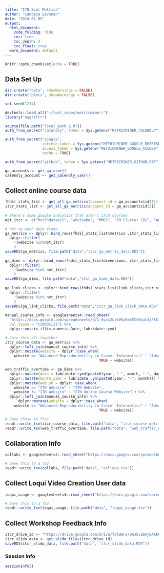 ```yaml
---
title: "ITN Eval Metrics"
author: "Candace Savonen"
date: "2024-01-05"
output:
  html_document:
    code_folding: hide
    toc: true
    toc_depth: 2
    toc_float: true
  word_document: default
---
```


```r
knitr::opts_chunk$set(echo = TRUE)
```

## Data Set Up

```r
dir.create("data", showWarnings = FALSE)
dir.create("plots", showWarnings = FALSE)

set.seed(1234)

devtools::load_all("~/tool_repos/metricminer/")
library("magrittr")

source(file.path("local_auth_2.R"))
auth_from_secret("calendly", token = Sys.getenv("METRICMINER_CALENDLY"))

auth_from_secret("google",
                 refresh_token = Sys.getenv("METRICMINER_GOOGLE_REFRESH"),
                 access_token = Sys.getenv("METRICMINER_GOOGLE_ACCESS"),
                 cache = TRUE)

auth_from_secret("github", token = Sys.getenv("METRICMINER_GITHUB_PAT"))

ga_accounts <- get_ga_user()
calendly_account <- get_calendly_user()
```

## Collect online course data

```r

fhdsl_stats_list <- get_all_ga_metrics(account_id = ga_accounts$id[1])
itcr_stats_list <- get_all_ga_metrics(account_id = ga_accounts$id[2])
  
# There's some google analytics that aren't ITCR courses
not_itcr <- c("hutchdatasci", "whoiswho", "MMDS", "FH Cluster 101", "AnVIL_Researcher_Journey")

# Set up each data frame 
ga_metrics <- dplyr::bind_rows(fhdsl_stats_list$metrics ,itcr_stats_list$metrics) %>%
  dplyr::filter(
    !(website %in%not_itcr)
    )
saveRDS(ga_metrics, file.path("data","itcr_ga_metric_data.RDS"))
  
ga_dims <- dplyr::bind_rows(fhdsl_stats_list$dimensions, itcr_stats_list$dimensions) %>%
  dplyr::filter(
    !(website %in% not_itcr)
    )
saveRDS(ga_dims, file.path("data","itcr_ga_dims_data.RDS"))
  
ga_link_clicks <- dplyr::bind_rows(fhdsl_stats_list$link_clicks,itcr_stats_list$link_clicks) %>%
  dplyr::filter(
    !(website %in% not_itcr)
    )
saveRDS(ga_link_clicks, file.path("data","itcr_ga_link_click_data.RDS"))
  
manual_course_info <- googlesheets4::read_sheet(
  "https://docs.google.com/spreadsheets/d/1-8vox2LzkVKzhmSFXCWjwt3jFtK-wHibRAq2fqbxEyo/edit#gid=1550012125", sheet = "Course_data", 
  col_types = "ccDDDciii") %>% 
  dplyr::mutate_if(is.numeric.Date, lubridate::ymd)

# Join this all together
itcr_course_data <- ga_metrics %>% 
  dplyr::left_join(manual_course_info) %>% 
  dplyr::mutate(website = dplyr::case_when(
    website == "Advanced Reproducibility in Cancer Informatics" ~ "Advanced Reproducibility",
                                           TRUE ~ website))

web_traffic_overtime <- ga_dims %>% 
  dplyr::mutate(date = lubridate::ymd(paste0(year, "-", month, "-", day))) %>% 
  dplyr::mutate(month_year = lubridate::ym(paste0(year, "-", month))) %>% 
  dplyr::mutate(web_yn = dplyr::case_when(
    website == "ITN Website" ~ "ITN Website", 
    website != "ITN Website" ~ "ITN Online Course Website")) %>% 
  dplyr::left_join(manual_course_info) %>%
      dplyr::mutate(website = dplyr::case_when(
    website == "Advanced Reproducibility in Cancer Informatics" ~ "Advanced Reproducibility",
                                           TRUE ~ website))

# Save these to TSVs
readr::write_tsv(itcr_course_data, file.path("data", "itcr_course_metrics.tsv"))
readr::write_tsv(web_traffic_overtime, file.path("data", "web_traffic_overtime.tsv"))
```

## Collaboration Info

```r
collabs <- googlesheets4::read_sheet("https://docs.google.com/spreadsheets/d/1-8vox2LzkVKzhmSFXCWjwt3jFtK-wHibRAq2fqbxEyo/edit#gid=0")

# Save this to a TSV
readr::write_tsv(collabs, file.path("data", "collabs.tsv"))

```

## Collect Loqui Video Creation User data

```r
loqui_usage <- googlesheets4::read_sheet("https://docs.google.com/spreadsheets/d/1G_HTU-bv2k5txExP8EH3ScUfGqtW1P3syThD84Z-g9k/edit#gid=0")

# Save this to a TSV
readr::write_tsv(loqui_usage, file.path("data", "loqui_usage.tsv"))

```

## Collect Workshop Feedback Info

```r
itcr_drive_id <- "https://drive.google.com/drive/folders/0AJb5Zemj0AAkUk9PVA"
itcr_slido_data <- get_slido_files(itcr_drive_id)
saveRDS(itcr_slido_data, file.path("data", "itcr_slido_data.RDS"))
```
### Session Info 

```r
sessionInfo()
```
